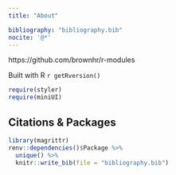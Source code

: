 ```yaml
---
title: "About"

bibliography: "bibliography.bib"
nocite: '@*'
---
```


https://github.com/brownhr/r-modules

Built with R `r getRversion()`


```r
require(styler)
require(miniUI)
```


## Citations & Packages

```r
library(magrittr)
renv::dependencies()$Package %>% 
  unique() %>%
  knitr::write_bib(file = "bibliography.bib")

```


<font size="-1">

<div id="refs"></div>

</font>